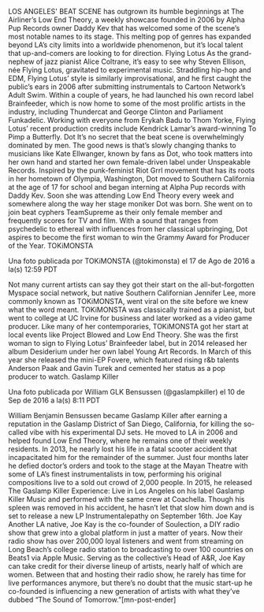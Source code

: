 LOS ANGELES' BEAT SCENE has outgrown its humble beginnings at The Airliner’s Low End Theory, a weekly showcase founded in 2006 by Alpha Pup Records owner Daddy Kev that has welcomed some of the scene’s most notable names to its stage. This melting pop of genres has expanded beyond LA’s city limits into a worldwide phenomenon, but it’s local talent that up-and-comers are looking to for direction.
Flying Lotus
As the grand-nephew of jazz pianist Alice Coltrane, it’s easy to see why Steven Ellison, née Flying Lotus, gravitated to experimental music. Straddling hip-hop and EDM, Flying Lotus’ style is similarly improvisational, and he first caught the public’s ears in 2006 after submitting instrumentals to Cartoon Network’s Adult Swim. Within a couple of years, he had launched his own record label Brainfeeder, which is now home to some of the most prolific artists in the industry, including Thundercat and George Clinton and Parliament Funkadelic. Working with everyone from Erykah Badu to Thom Yorke, Flying Lotus’ recent production credits include Kendrick Lamar’s award-winning To Pimp a Butterfly.
Dot
It’s no secret that the beat scene is overwhelmingly dominated by men. The good news is that’s slowly changing thanks to musicians like Kate Ellwanger, known by fans as Dot, who took matters into her own hand and started her own female-driven label under Unspeakable Records. Inspired by the punk-feminist Riot Grrl movement that has its roots in her hometown of Olympia, Washington, Dot moved to Southern California at the age of 17 for school and began interning at Alpha Pup records with Daddy Kev. Soon she was attending Low End Theory every week and somewhere along the way her stage moniker Dot was born. She went on to join beat cyphers TeamSupreme as their only female member and frequently scores for TV and film. With a sound that ranges from psychedelic to ethereal with influences from her classical upbringing, Dot aspires to become the first woman to win the Grammy Award for Producer of the Year.
TOKiMONSTA





Una foto publicada por TOKiMONSTA (@tokimonsta) el 17 de Ago de 2016 a la(s) 12:59 PDT




Not many current artists can say they got their start on the all-but-forgotten Myspace social network, but native Southern Californian Jennifer Lee, more commonly known as TOKiMONSTA, went viral on the site before we knew what the word meant. TOKiMONSTA was classically trained as a pianist, but went to college at UC Irvine for business and later worked as a video game producer. Like many of her contemporaries, TOKiMONSTA got her start at local events like Project Blowed and Low End Theory. She was the first woman to sign to Flying Lotus’ Brainfeeder label, but in 2014 released her album Desiderium under her own label Young Art Records. In March of this year she released the mini-EP Fovere, which featured rising r&amp;b talents Anderson Paak and Gavin Turek and cemented her status as a pop producer to watch.
Gaslamp Killer





Una foto publicada por William GLK Bensussen (@gaslampkiller) el 10 de Sep de 2016 a la(s) 8:11 PDT




William Benjamin Bensussen became Gaslamp Killer after earning a reputation in the Gaslamp District of San Diego, California, for killing the so-called vibe with his experimental DJ sets. He moved to LA in 2006 and helped found Low End Theory, where he remains one of their weekly residents. In 2013, he nearly lost his life in a fatal scooter accident that incapacitated him for the remainder of the summer. Just four months later he defied doctor’s orders and took to the stage at the Mayan Theatre with some of LA’s finest instrumentalists in tow, performing his original compositions live to a sold out crowd of 2,000 people. In 2015, he released The Gaslamp Killer Experience: Live in Los Angeles on his label Gaslamp Killer Music and performed with the same crew at Coachella. Though his spleen was removed in his accident, he hasn’t let that slow him down and is set to release a new LP Instrumentalepathy on September 16th.
Joe Kay
Another LA native, Joe Kay is the co-founder of Soulection, a DIY radio show that grew into a global platform in just a matter of years. Now their radio show has over 200,000 loyal listeners and went from streaming on Long Beach’s college radio station to broadcasting to over 100 countries on Beats1 via Apple Music. Serving as the collective’s Head of A&amp;R, Joe Kay can take credit for their diverse lineup of artists, nearly half of which are women. Between that and hosting their radio show, he rarely has time for live performances anymore, but there’s no doubt that the music start-up he co-founded is influencing a new generation of artists with what they’ve dubbed “The Sound of Tomorrow.”[mn-post-ender]